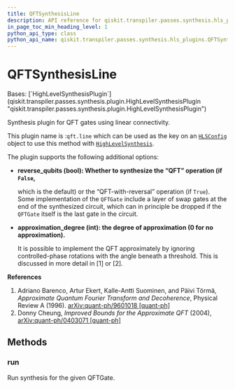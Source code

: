 ```yaml
---
title: QFTSynthesisLine
description: API reference for qiskit.transpiler.passes.synthesis.hls_plugins.QFTSynthesisLine
in_page_toc_min_heading_level: 1
python_api_type: class
python_api_name: qiskit.transpiler.passes.synthesis.hls_plugins.QFTSynthesisLine
---
```


# QFTSynthesisLine

<Class id="qiskit.transpiler.passes.synthesis.hls_plugins.QFTSynthesisLine" isDedicatedPage={true} github="https://github.com/Qiskit/qiskit/tree/main/qiskit/transpiler/passes/synthesis/hls_plugins.py#L557-L600" signature="qiskit.transpiler.passes.synthesis.hls_plugins.QFTSynthesisLine" modifiers="class">
  Bases: [`HighLevelSynthesisPlugin`](qiskit.transpiler.passes.synthesis.plugin.HighLevelSynthesisPlugin "qiskit.transpiler.passes.synthesis.plugin.HighLevelSynthesisPlugin")

  Synthesis plugin for QFT gates using linear connectivity.

  This plugin name is :`qft.line` which can be used as the key on an [`HLSConfig`](qiskit.transpiler.passes.HLSConfig "qiskit.transpiler.passes.HLSConfig") object to use this method with [`HighLevelSynthesis`](qiskit.transpiler.passes.HighLevelSynthesis "qiskit.transpiler.passes.HighLevelSynthesis").

  The plugin supports the following additional options:

  *   **reverse\_qubits (bool): Whether to synthesize the “QFT” operation (if `False`,**

      which is the default) or the “QFT-with-reversal” operation (if `True`). Some implementation of the `QFTGate` include a layer of swap gates at the end of the synthesized circuit, which can in principle be dropped if the `QFTGate` itself is the last gate in the circuit.

  *   **approximation\_degree (int): the degree of approximation (0 for no approximation).**

      It is possible to implement the QFT approximately by ignoring controlled-phase rotations with the angle beneath a threshold. This is discussed in more detail in \[1] or \[2].

  **References**

  1.  Adriano Barenco, Artur Ekert, Kalle-Antti Suominen, and Päivi Törmä, *Approximate Quantum Fourier Transform and Decoherence*, Physical Review A (1996). [arXiv:quant-ph/9601018 \[quant-ph\]](https://arxiv.org/abs/quant-ph/9601018)
  2.  Donny Cheung, *Improved Bounds for the Approximate QFT* (2004), [arXiv:quant-ph/0403071 \[quant-ph\]](https://https://arxiv.org/abs/quant-ph/0403071)

  ## Methods

  ### run

  <Function id="qiskit.transpiler.passes.synthesis.hls_plugins.QFTSynthesisLine.run" github="https://github.com/Qiskit/qiskit/tree/main/qiskit/transpiler/passes/synthesis/hls_plugins.py#L585-L600" signature="run(high_level_object, coupling_map=None, target=None, qubits=None, **options)">
    Run synthesis for the given QFTGate.
  </Function>
</Class>

